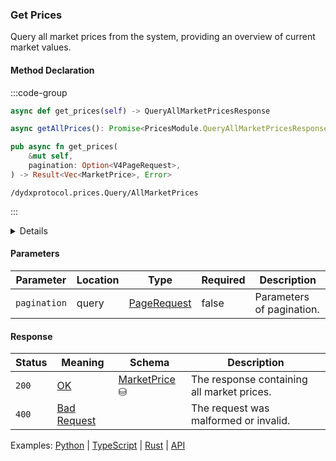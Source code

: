 
### Get Prices

Query all market prices from the system, providing an overview of current market values.

#### Method Declaration

:::code-group

```python [Python]
async def get_prices(self) -> QueryAllMarketPricesResponse
```

```typescript [TypeScript]
async getAllPrices(): Promise<PricesModule.QueryAllMarketPricesResponse>
```

```rust [Rust]
pub async fn get_prices(
    &mut self,
    pagination: Option<V4PageRequest>,
) -> Result<Vec<MarketPrice>, Error>
```

```url [API]
/dydxprotocol.prices.Query/AllMarketPrices
```

:::

<Details title="Unification Plan">
- Python and TypeScript don't contain options
</Details>

#### Parameters

| Parameter    | Location | Type          | Required | Description               |
| ------------ | -------- | ------------- | -------- | ------------------------- |
| `pagination` | query    | [PageRequest] | false    | Parameters of pagination. |

#### Response

| Status | Meaning       | Schema          | Description                                |
| ------ | ------------- | --------------- | ------------------------------------------ |
| `200`  | [OK]          | [MarketPrice] ⛁ | The response containing all market prices. |
| `400`  | [Bad Request] |                 | The request was malformed or invalid.      |

Examples: [Python] | [TypeScript] | [Rust] | [API]

[Python]: https://github.com/dydxprotocol/v4-clients/blob/3e8c7e1b960291b7ef273962d374d9934a5c4d33/v4-client-py-v2/examples/validator_get_example.py#L110
[TypeScript]: https://github.com/dydxprotocol/v4-clients/blob/3e8c7e1b960291b7ef273962d374d9934a5c4d33/v4-client-js/examples/validator_get_example.ts#L57
[Rust]: https://github.com/dydxprotocol/v4-clients/blob/3e8c7e1b960291b7ef273962d374d9934a5c4d33/v4-client-rs/client/examples/validator_get.rs#L80
[API]: https://test-dydx-rest.kingnodes.com/dydxprotocol/prices/market
[OK]: /types/ok
[PageRequest]: /types/page_request
[MarketPrice]: /types/market_price
[Bad Request]: /types/bad-request
